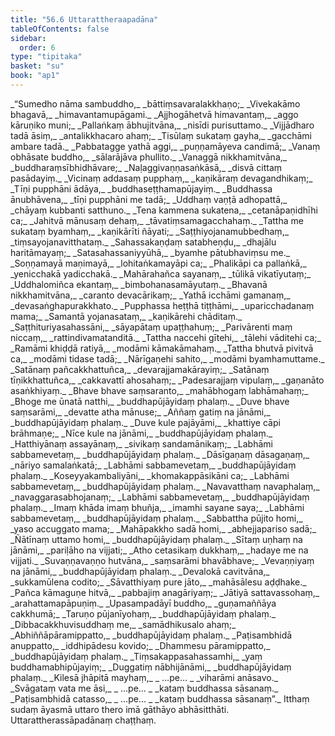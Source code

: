 ```yaml
---
title: "56.6 Uttarattheraapadāna"
tableOfContents: false
sidebar:
  order: 6
type: "tipitaka"
basket: "su"
book: "ap1"
---
```



<DynamicBreadcrumb />

<Division number="55" book="ap1" bookNo="20" page="433">

<Paragraph number="7735" type="verses" book="ap1">
_“Sumedho nāma sambuddho,_  
_bāttiṃsavaralakkhaṇo;_  
_Vivekakāmo bhagavā,_  
_himavantamupāgami._  

</Paragraph>

</Division>
<Division number="56" book="ap1" bookNo="20" page="433">

<Paragraph number="7736" type="verses" book="ap1">
_Ajjhogāhetvā himavantaṃ,_  
_aggo kāruṇiko muni;_  
_Pallaṅkaṃ ābhujitvāna,_  
_nisīdi purisuttamo._  

</Paragraph>

</Division>
<Division number="57" book="ap1" bookNo="20" page="433">

<Paragraph number="7737" type="verses" book="ap1">
_Vijjādharo tadā āsiṃ,_  
_antalikkhacaro ahaṃ;_  
_Tisūlaṃ sukataṃ gayha,_  
_gacchāmi ambare tadā._  

</Paragraph>

</Division>
<Division number="58" book="ap1" bookNo="20" page="433">

<Paragraph number="7738" type="verses" book="ap1">
_Pabbatagge yathā aggi,_  
_puṇṇamāyeva candimā;_  
_Vanaṃ obhāsate buddho,_  
_sālarājāva phullito._  

</Paragraph>

</Division>
<Division number="59" book="ap1" bookNo="20" page="434">

<Paragraph number="7739" type="verses" book="ap1">
_Vanaggā nikkhamitvāna,_  
_buddharaṃsībhidhāvare;_  
_Naḷaggivaṇṇasaṅkāsā,_  
_disvā cittaṃ pasādayiṃ._  

</Paragraph>

</Division>
<Division number="60" book="ap1" bookNo="20" page="434">

<Paragraph number="7740" type="verses" book="ap1">
_Vicinaṃ addasaṃ pupphaṃ,_  
_kaṇikāraṃ devagandhikaṃ;_  
_Tīṇi pupphāni ādāya,_  
_buddhaseṭṭhamapūjayiṃ._  

</Paragraph>

</Division>
<Division number="61" book="ap1" bookNo="20" page="434">

<Paragraph number="7741" type="verses" book="ap1">
_Buddhassa ānubhāvena,_  
_tīṇi pupphāni me tadā;_  
_Uddhaṃ vaṇṭā adhopattā,_  
_chāyaṃ kubbanti satthuno._  

</Paragraph>

</Division>
<Division number="62" book="ap1" bookNo="20" page="434">

<Paragraph number="7742" type="verses" book="ap1">
_Tena kammena sukatena,_  
_cetanāpaṇidhīhi ca;_  
_Jahitvā mānusaṃ dehaṃ,_  
_tāvatiṃsamagacchahaṃ._  

</Paragraph>

</Division>
<Division number="63" book="ap1" bookNo="20" page="434">

<Paragraph number="7743" type="verses" book="ap1">
_Tattha me sukataṃ byamhaṃ,_  
_kaṇikārīti ñāyati;_  
_Saṭṭhiyojanamubbedhaṃ,_  
_tiṃsayojanavitthataṃ._  

</Paragraph>

</Division>
<Division number="64" book="ap1" bookNo="20" page="434">

<Paragraph number="7744" type="verses" book="ap1">
_Sahassakaṇḍaṃ satabheṇḍu,_  
_dhajālu haritāmayaṃ;_  
_Satasahassaniyyūhā,_  
_byamhe pātubhaviṃsu me._  

</Paragraph>

</Division>
<Division number="65" book="ap1" bookNo="20" page="434">

<Paragraph number="7745" type="verses" book="ap1">
_Soṇṇamayā maṇimayā,_  
_lohitaṅkamayāpi ca;_  
_Phalikāpi ca pallaṅkā,_  
_yenicchakā yadicchakā._  

</Paragraph>

</Division>
<Division number="66" book="ap1" bookNo="20" page="434">

<Paragraph number="7746" type="verses" book="ap1">
_Mahārahañca sayanaṃ,_  
_tūlikā vikatīyutaṃ;_  
_Uddhalomiñca ekantaṃ,_  
_bimbohanasamāyutaṃ._  

</Paragraph>

</Division>
<Division number="67" book="ap1" bookNo="20" page="434">

<Paragraph number="7747" type="verses" book="ap1">
_Bhavanā nikkhamitvāna,_  
_caranto devacārikaṃ;_  
_Yathā icchāmi gamanaṃ,_  
_devasaṅghapurakkhato._  

</Paragraph>

</Division>
<Division number="68" book="ap1" bookNo="20" page="434">

<Paragraph number="7748" type="verses" book="ap1">
_Pupphassa heṭṭhā tiṭṭhāmi,_  
_uparicchadanaṃ mama;_  
_Samantā yojanasataṃ,_  
_kaṇikārehi chāditaṃ._  

</Paragraph>

</Division>
<Division number="69" book="ap1" bookNo="20" page="434">

<Paragraph number="7749" type="verses" book="ap1">
_Saṭṭhituriyasahassāni,_  
_sāyapātaṃ upaṭṭhahuṃ;_  
_Parivārenti maṃ niccaṃ,_  
_rattindivamatanditā._  

</Paragraph>

</Division>
<Division number="70" book="ap1" bookNo="20" page="434">

<Paragraph number="7750" type="verses" book="ap1">
_Tattha naccehi gītehi,_  
_tālehi vāditehi ca;_  
_Ramāmi khiḍḍā ratiyā,_  
_modāmi kāmakāmahaṃ._  

</Paragraph>

</Division>
<Division number="71" book="ap1" bookNo="20" page="434">

<Paragraph number="7751" type="verses" book="ap1">
_Tattha bhutvā pivitvā ca,_  
_modāmi tidase tadā;_  
_Nārīgaṇehi sahito,_  
_modāmi byamhamuttame._  

</Paragraph>

</Division>
<Division number="72" book="ap1" bookNo="20" page="435">

<Paragraph number="7752" type="verses" book="ap1">
_Satānaṃ pañcakkhattuñca,_  
_devarajjamakārayiṃ;_  
_Satānaṃ tīṇikkhattuñca,_  
_cakkavattī ahosahaṃ;_  
_Padesarajjaṃ vipulaṃ,_  
_gaṇanāto asaṅkhiyaṃ._  

</Paragraph>

</Division>
<Division number="73" book="ap1" bookNo="20" page="435">

<Paragraph number="7753" type="verses" book="ap1">
_Bhave bhave saṃsaranto,_  
_mahābhogaṃ labhāmahaṃ;_  
_Bhoge me ūnatā natthi,_  
_buddhapūjāyidaṃ phalaṃ._  

</Paragraph>

</Division>
<Division number="74" book="ap1" bookNo="20" page="435">

<Paragraph number="7754" type="verses" book="ap1">
_Duve bhave saṃsarāmi,_  
_devatte atha mānuse;_  
_Aññaṃ gatiṃ na jānāmi,_  
_buddhapūjāyidaṃ phalaṃ._  

</Paragraph>

</Division>
<Division number="75" book="ap1" bookNo="20" page="435">

<Paragraph number="7755" type="verses" book="ap1">
_Duve kule pajāyāmi,_  
_khattiye cāpi brāhmaṇe;_  
_Nīce kule na jānāmi,_  
_buddhapūjāyidaṃ phalaṃ._  

</Paragraph>

</Division>
<Division number="76" book="ap1" bookNo="20" page="435">

<Paragraph number="7756" type="verses" book="ap1">
_Hatthiyānaṃ assayānaṃ,_  
_sivikaṃ sandamānikaṃ;_  
_Labhāmi sabbamevetaṃ,_  
_buddhapūjāyidaṃ phalaṃ._  

</Paragraph>

</Division>
<Division number="77" book="ap1" bookNo="20" page="435">

<Paragraph number="7757" type="verses" book="ap1">
_Dāsīgaṇaṃ dāsagaṇaṃ,_  
_nāriyo samalaṅkatā;_  
_Labhāmi sabbamevetaṃ,_  
_buddhapūjāyidaṃ phalaṃ._  

</Paragraph>

</Division>
<Division number="78" book="ap1" bookNo="20" page="435">

<Paragraph number="7758" type="verses" book="ap1">
_Koseyyakambaliyāni,_  
_khomakappāsikāni ca;_  
_Labhāmi sabbamevetaṃ,_  
_buddhapūjāyidaṃ phalaṃ._  

</Paragraph>

</Division>
<Division number="79" book="ap1" bookNo="20" page="435">

<Paragraph number="7759" type="verses" book="ap1">
_Navavatthaṃ navaphalaṃ,_  
_navaggarasabhojanaṃ;_  
_Labhāmi sabbamevetaṃ,_  
_buddhapūjāyidaṃ phalaṃ._  

</Paragraph>

</Division>
<Division number="80" book="ap1" bookNo="20" page="435">

<Paragraph number="7760" type="verses" book="ap1">
_Imaṃ khāda imaṃ bhuñja,_  
_imamhi sayane saya;_  
_Labhāmi sabbamevetaṃ,_  
_buddhapūjāyidaṃ phalaṃ._  

</Paragraph>

</Division>
<Division number="81" book="ap1" bookNo="20" page="435">

<Paragraph number="7761" type="verses" book="ap1">
_Sabbattha pūjito homi,_  
_yaso accuggato mama;_  
_Mahāpakkho sadā homi,_  
_abhejjapariso sadā;_  
_Ñātīnaṃ uttamo homi,_  
_buddhapūjāyidaṃ phalaṃ._  

</Paragraph>

</Division>
<Division number="82" book="ap1" bookNo="20" page="435">

<Paragraph number="7762" type="verses" book="ap1">
_Sītaṃ uṇhaṃ na jānāmi,_  
_pariḷāho na vijjati;_  
_Atho cetasikaṃ dukkhaṃ,_  
_hadaye me na vijjati._  

</Paragraph>

</Division>
<Division number="83" book="ap1" bookNo="20" page="435">

<Paragraph number="7763" type="verses" book="ap1">
_Suvaṇṇavaṇṇo hutvāna,_  
_saṃsarāmi bhavābhave;_  
_Vevaṇṇiyaṃ na jānāmi,_  
_buddhapūjāyidaṃ phalaṃ._  

</Paragraph>

</Division>
<Division number="84" book="ap1" bookNo="20" page="436">

<Paragraph number="7764" type="verses" book="ap1">
_Devalokā cavitvāna,_  
_sukkamūlena codito;_  
_Sāvatthiyaṃ pure jāto,_  
_mahāsālesu aḍḍhake._  

</Paragraph>

</Division>
<Division number="85" book="ap1" bookNo="20" page="436">

<Paragraph number="7765" type="verses" book="ap1">
_Pañca kāmaguṇe hitvā,_  
_pabbajiṃ anagāriyaṃ;_  
_Jātiyā sattavassohaṃ,_  
_arahattamapāpuṇiṃ._  

</Paragraph>

</Division>
<Division number="86" book="ap1" bookNo="20" page="436">

<Paragraph number="7766" type="verses" book="ap1">
_Upasampadāyī buddho,_  
_guṇamaññāya cakkhumā;_  
_Taruṇo pūjanīyohaṃ,_  
_buddhapūjāyidaṃ phalaṃ._  

</Paragraph>

</Division>
<Division number="87" book="ap1" bookNo="20" page="436">

<Paragraph number="7767" type="verses" book="ap1">
_Dibbacakkhuvisuddhaṃ me,_  
_samādhikusalo ahaṃ;_  
_Abhiññāpāramippatto,_  
_buddhapūjāyidaṃ phalaṃ._  

</Paragraph>

</Division>
<Division number="88" book="ap1" bookNo="20" page="436">

<Paragraph number="7768" type="verses" book="ap1">
_Paṭisambhidā anuppatto,_  
_iddhipādesu kovido;_  
_Dhammesu pāramippatto,_  
_buddhapūjāyidaṃ phalaṃ._  

</Paragraph>

</Division>
<Division number="89" book="ap1" bookNo="20" page="436">

<Paragraph number="7769" type="verses" book="ap1">
_Tiṃsakappasahassamhi,_  
_yaṃ buddhamabhipūjayiṃ;_  
_Duggatiṃ nābhijānāmi,_  
_buddhapūjāyidaṃ phalaṃ._  

</Paragraph>

</Division>
<Division number="90" book="ap1" bookNo="20" page="436">

<Paragraph number="7770" type="verses" book="ap1">
_Kilesā jhāpitā mayhaṃ,_  
_ …pe… _  
_viharāmi anāsavo._  

</Paragraph>

</Division>
<Division number="91" book="ap1" bookNo="20" page="436">

<Paragraph number="7771" type="verses" book="ap1">
_Svāgataṃ vata me āsi,_  
_ …pe… _  
_kataṃ buddhassa sāsanaṃ._  

</Paragraph>

</Division>
<Division number="92" book="ap1" bookNo="20" page="436">

<Paragraph number="7772" type="verses" book="ap1">
_Paṭisambhidā catasso,_  
_ …pe… _  
_kataṃ buddhassa sāsanaṃ”._  

</Paragraph>

<Paragraph number="7773" book="ap1">
Itthaṃ sudaṃ āyasmā uttaro thero imā gāthāyo abhāsitthāti.

</Paragraph>
</Division>

<Paragraph number="7774" type="center" book="ap1">
Uttarattherassāpadānaṃ chaṭṭhaṃ.
</Paragraph>
